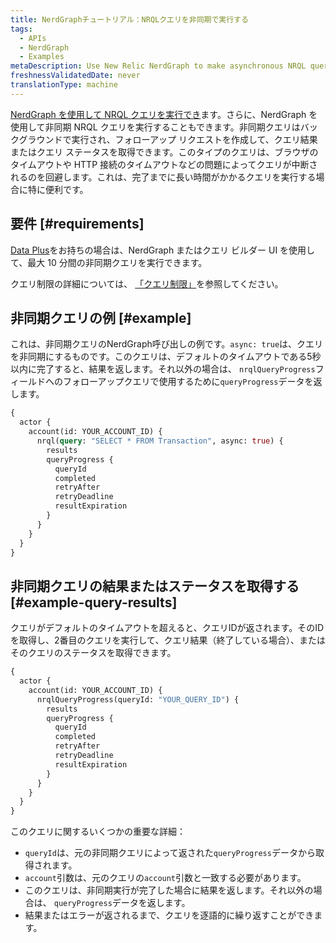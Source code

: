 ```yaml
---
title: NerdGraphチュートリアル：NRQLクエリを非同期で実行する
tags:
  - APIs
  - NerdGraph
  - Examples
metaDescription: Use New Relic NerdGraph to make asynchronous NRQL queries that have longer query duration limits.
freshnessValidatedDate: never
translationType: machine
---
```


[NerdGraph を使用して NRQL クエリを実行でき](/docs/apis/nerdgraph/examples/nerdgraph-nrql-tutorial)ます。さらに、NerdGraph を使用して非同期 NRQL クエリを実行することもできます。非同期クエリはバックグラウンドで実行され、フォローアップ リクエストを作成して、クエリ結果またはクエリ ステータスを取得できます。このタイプのクエリは、ブラウザのタイムアウトや HTTP 接続のタイムアウトなどの問題によってクエリが中断されるのを回避します。これは、完了までに長い時間がかかるクエリを実行する場合に特に便利です。

## 要件 [#requirements]

[Data Plus](/docs/accounts/accounts-billing/new-relic-one-pricing-billing/data-ingest-billing#data-plus)をお持ちの場合は、NerdGraph またはクエリ ビルダー UI を使用して、最大 10 分間の非同期クエリを実行できます。

クエリ制限の詳細については、 [「クエリ制限」](/docs/query-your-data/nrql-new-relic-query-language/get-started/rate-limits-nrql-queries/#query-duration)を参照してください。

## 非同期クエリの例 [#example]

これは、非同期クエリのNerdGraph呼び出しの例です。`async: true`は、クエリを非同期にするものです。このクエリは、デフォルトのタイムアウトである5秒以内に完了すると、結果を返します。それ以外の場合は、 `nrqlQueryProgress`フィールドへのフォローアップクエリで使用するために`queryProgress`データを返します。

```graphql
{
  actor {
    account(id: YOUR_ACCOUNT_ID) {
      nrql(query: "SELECT * FROM Transaction", async: true) {
        results
        queryProgress {
          queryId
          completed
          retryAfter
          retryDeadline
          resultExpiration
        }
      }
    }
  }
}
```

## 非同期クエリの結果またはステータスを取得する [#example-query-results]

クエリがデフォルトのタイムアウトを超えると、クエリIDが返されます。そのIDを取得し、2番目のクエリを実行して、クエリ結果（終了している場合）、またはそのクエリのステータスを取得できます。

```graphql
{
  actor {
    account(id: YOUR_ACCOUNT_ID) {
      nrqlQueryProgress(queryId: "YOUR_QUERY_ID") {
        results
        queryProgress {
          queryId
          completed
          retryAfter
          retryDeadline
          resultExpiration
        }
      }
    }
  }
}
```

このクエリに関するいくつかの重要な詳細：

* `queryId`は、元の非同期クエリによって返された`queryProgress`データから取得されます。
* `account`引数は、元のクエリの`account`引数と一致する必要があります。
* このクエリは、非同期実行が完了した場合に結果を返します。それ以外の場合は、 `queryProgress`データを返します。
* 結果またはエラーが返されるまで、クエリを逐語的に繰り返すことができます。
